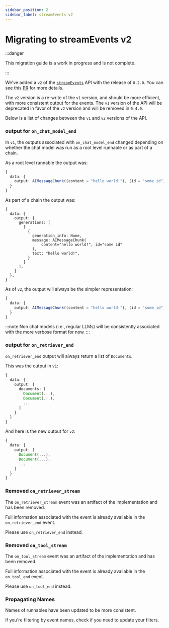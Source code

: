 ```yaml
---
sidebar_position: 2
sidebar_label: streamEvents v2
---
```


# Migrating to streamEvents v2

:::danger

This migration guide is a work in progress and is not complete.

:::

We've added a `v2` of the [`streamEvents`](/docs/how_to/streaming#using-stream-events) API with the release of `0.2.0`. You can see this [PR](https://github.com/langchain-ai/langchain/pull/21638) for more details.

The `v2` version is a re-write of the `v1` version, and should be more efficient, with more consistent output for the events. The `v1` version of the API will be deprecated in favor of the `v2` version and will be removed in `0.4.0`.

Below is a list of changes between the `v1` and `v2` versions of the API.

### output for `on_chat_model_end`

In `v1`, the outputs associated with `on_chat_model_end` changed depending on whether the
chat model was run as a root level runnable or as part of a chain.

As a root level runnable the output was:

```ts
{
  data: {
    output: AIMessageChunk((content = "hello world!"), (id = "some id"));
  }
}
```

As part of a chain the output was:

```
{
  data: {
    output: {
      generations: [
        [
          {
            generation_info: None,
            message: AIMessageChunk(
                content="hello world!", id="some id"
            ),
            text: "hello world!",
          }
        ]
      ],
    }
  },
}
```

As of `v2`, the output will always be the simpler representation:

```ts
{
  data: {
    output: AIMessageChunk((content = "hello world!"), (id = "some id"));
  }
}
```

:::note
Non chat models (i.e., regular LLMs) will be consistently associated with the more verbose format for now.
:::

### output for `on_retriever_end`

`on_retriever_end` output will always return a list of `Documents`.

This was the output in `v1`:

```ts
{
  data: {
    output: {
      documents: [
        Document(...),
        Document(...),
        ...
      ]
    }
  }
}
```

And here is the new output for `v2`:

```ts
{
  data: {
    output: [
      Document(...),
      Document(...),
      ...
    ]
  }
}
```

### Removed `on_retriever_stream`

The `on_retriever_stream` event was an artifact of the implementation and has been removed.

Full information associated with the event is already available in the `on_retriever_end` event.

Please use `on_retriever_end` instead.

### Removed `on_tool_stream`

The `on_tool_stream` event was an artifact of the implementation and has been removed.

Full information associated with the event is already available in the `on_tool_end` event.

Please use `on_tool_end` instead.

### Propagating Names

Names of runnables have been updated to be more consistent.

If you're filtering by event names, check if you need to update your filters.
